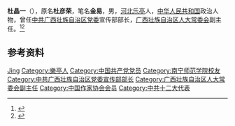 '''杜晶一'''（{{bd|1932年|}}），原名'''杜彦荣'''，笔名'''金易'''，男，[[河北|河北]][[乐亭|乐亭]]人，[[中华人民共和国|中华人民共和国]]政治人物，曾任[[中共广西壮族自治区党委|中共广西壮族自治区党委]]宣传部部长，[[广西壮族自治区人大常委会|广西壮族自治区人大常委会]]副主任。<ref>{{Cite web|title=杜晶一|url=http://www.chinawriter.com.cn/n1/2016/0627/c404931-28487146.html|accessdate=2020-08-31|work=中国作家网}}</ref><ref>{{Cite book|title=中华人民共和国职官志|author=何虎生, 李耀东, 向常福主编|publisher=中国社会出版社|year=2003|isbn=9787800883934|location=北京|pages=}}</ref>

== 参考资料 ==
{{reflist}}

{{中国人物小作品}}

{{Authority control}}
{{DEFAULTSORT:Du杜}}
[[Category:杜姓|Jing]]
[[Category:樂亭人|Category:樂亭人]]
[[Category:中国共产党党员|Category:中国共产党党员]]
[[Category:南宁师范学院校友|Category:南宁师范学院校友]]
[[Category:中共广西壮族自治区党委宣传部部长|Category:中共广西壮族自治区党委宣传部部长]]
[[Category:广西壮族自治区人大常委会副主任|Category:广西壮族自治区人大常委会副主任]]
[[Category:中国作家协会会员|Category:中国作家协会会员]]
[[Category:中共十二大代表|Category:中共十二大代表]]